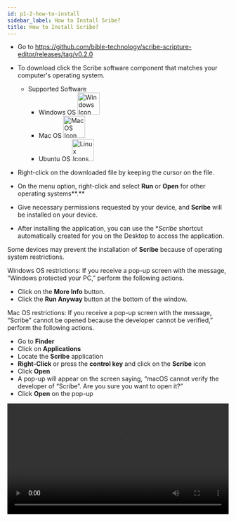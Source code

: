 ```yaml
---
id: p1-2-how-to-install
sidebar_label: How to Install Sribe?
title: How to Install Scribe?
---
```


-   Go to https://github.com/bible-technology/scribe-scripture-editor/releases/tag/v0.2.0

-   To download click the Scribe software component that matches your computer's operating system. 
    -   Supported Software
        -   Windows OS <img src="/autographaAssetsV2/getting-started/windows.png" alt="Windows Icon" width="50px"/>
        -   Mac OS <img src="/autographaAssetsV2/getting-started/mac-os.png" alt="MacOS Icon" width="50px"/>
        -   Ubuntu OS <img src="/autographaAssetsV2/getting-started/linux.png" alt="Linux Icons" width="50px" />

-   Right-click on the downloaded file by keeping the cursor on the file. 

-   On the menu option, right-click and select **Run** or **Open** for other operating systems**.**

-   Give necessary permissions requested by your device, and **Scribe** will be installed on your device.

-   After installing the application, you can use the \*_Scribe_ shortcut automatically created for you on the Desktop to access the application. 

Some devices may prevent the installation of **Scribe** because of operating system restrictions. 

Windows OS restrictions: If you receive a pop-up screen with the message, “Windows protected your PC,” perform the following actions. 

-   Click on the **More Info** button.
-   Click the **Run Anyway** button at the bottom of the window.

Mac OS restrictions: If you receive a pop-up screen with the message, “Scribe" cannot be opened because the developer cannot be verified,” perform the following actions. 

-   Go to **Finder**
-   Click on **Applications**
-   Locate the **Scribe** application
-   **Right-Click** or press the **control key** and click on the **Scribe** icon
-   Click **Open**
-   A pop-up will appear on the screen saying, “macOS cannot verify the developer of “Scribe”. Are you sure you want to open it?”
-   Click **Open** on the pop-up

<video controls src="/autographaAssetsV2/getting-started/how-to-install-1.2.0.mov" width="100%" type="video/mov"/>
